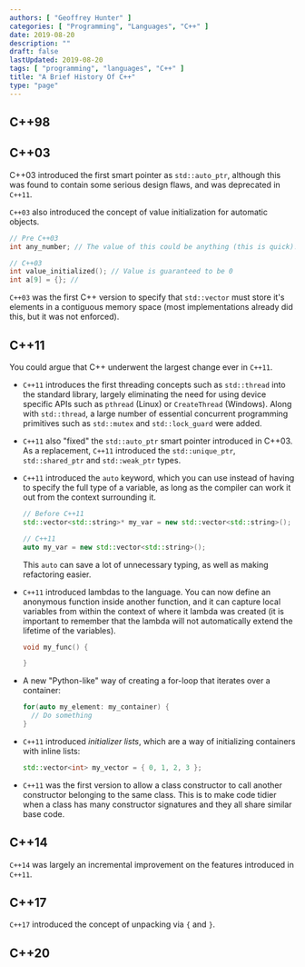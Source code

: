 ```yaml
---
authors: [ "Geoffrey Hunter" ]
categories: [ "Programming", "Languages", "C++" ]
date: 2019-08-20
description: ""
draft: false
lastUpdated: 2019-08-20
tags: [ "programming", "languages", "C++" ]
title: "A Brief History Of C++"
type: "page"
---
```



## C++98

## C++03

C++03 introduced the first smart pointer as `std::auto_ptr`, although this was found to contain some serious design flaws, and was deprecated in `C++11`.

`C++03` also introduced the concept of value initialization for automatic objects.

```c++
// Pre C++03
int any_number; // The value of this could be anything (this is quick)!

// C++03
int value_initialized(); // Value is guaranteed to be 0
int a[9] = {}; // 
```

`C++03` was the first C++ version to specify that `std::vector` must store it's elements in a contiguous memory space (most implementations already did this, but it was not enforced).

## C++11

You could argue that C++ underwent the largest change ever in `C++11`.

* `C++11` introduces the first threading concepts such as `std::thread` into the standard library, largely eliminating the need for using device specific APIs such as `pthread` (Linux) or `CreateThread` (Windows). Along with `std::thread`, a large number of essential concurrent programming primitives such as `std::mutex` and `std::lock_guard` were added.

* `C++11` also "fixed" the `std::auto_ptr` smart pointer introduced in C++03. As a replacement, `C++11` introduced the `std::unique_ptr`, `std::shared_ptr` and `std::weak_ptr` types.

* `C++11` introduced the `auto` keyword, which you can use instead of having to specify the full type of a variable, as long as the compiler can work it out from the context surrounding it.

    ```c++
    // Before C++11
    std::vector<std::string>* my_var = new std::vector<std::string>();

    // C++11
    auto my_var = new std::vector<std::string>();
    ```

    This `auto` can save a lot of unnecessary typing, as well as making refactoring easier.

* `C++11` introduced lambdas to the language. You can now define an anonymous function inside another function, and it can capture local variables from within the context of where it lambda was created (it is important to remember that the lambda will not automatically extend the lifetime of the variables).

    ```c++
    void my_func() {

    }
    ```

* A new "Python-like" way of creating a for-loop that iterates over a container:

    ```c++
    for(auto my_element: my_container) {
      // Do something
    }
    ```

* `C++11` introduced _initializer lists_, which are a way of initializing containers with inline lists:

    ```c++
    std::vector<int> my_vector = { 0, 1, 2, 3 };
    ```

* `C++11` was the first version to allow a class constructor to call another constructor belonging to the same class. This is to make code tidier when a class has many constructor signatures and they all share similar base code.

## C++14

`C++14` was largely an incremental improvement on the features introduced in `C++11`.

## C++17

`C++17` introduced the concept of unpacking via `{` and `}`.

## C++20
